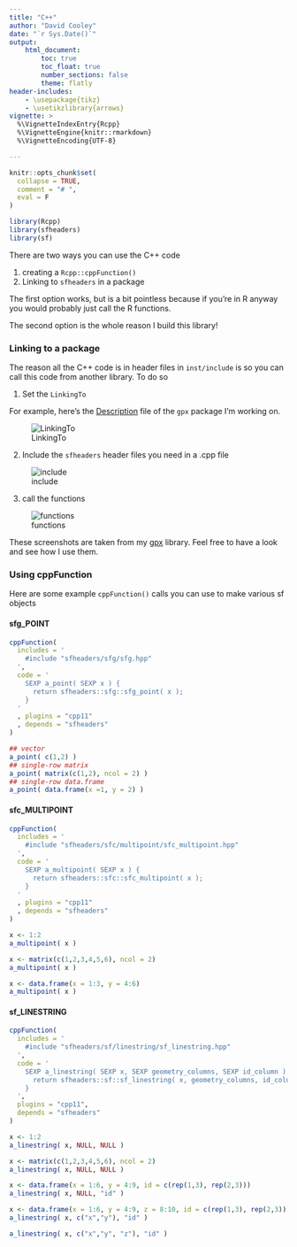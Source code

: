```yaml
---
title: "C++"
author: "David Cooley"
date: "`r Sys.Date()`"
output: 
    html_document:
        toc: true
        toc_float: true
        number_sections: false
        theme: flatly
header-includes: 
    - \usepackage{tikz}
    - \usetikzlibrary{arrows}
vignette: >
  %\VignetteIndexEntry{Rcpp}
  %\VignetteEngine{knitr::rmarkdown}
  %\VignetteEncoding{UTF-8}

---
```


```r
knitr::opts_chunk$set(
  collapse = TRUE,
  comment = "# ",
  eval = F
)
```

```r
library(Rcpp)
library(sfheaders)
library(sf)
```

There are two ways you can use the C++ code

1. creating a `Rcpp::cppFunction()` 
2. Linking to `sfheaders` in a package

The first option works, but is a bit pointless because if you're in R anyway you would probably just call the R functions. 

The second option is the whole reason I build this library!


### Linking to a package

The reason all the C++ code is in header files in `inst/include` is so you can call this code from another library. To do so

1. Set the `LinkingTo` 

For example, here's the [Description](https://github.com/dcooley/gpx/blob/master/DESCRIPTION) file of the `gpx` package I'm working on.


![LinkingTo](./images/gpx_description.png)


2. Include the `sfheaders` header files you need in a .cpp file

![include](./images/gpx_include.png)


3. call the functions

![functions](./images/gpx_functions.png)


These screenshots are taken from my [gpx](https://github.com/dcooley/gpx/blob/master/inst/include/gpx/track/track.hpp) library. Feel free to have a look and see how I use them. 


### Using cppFunction

Here are some example `cppFunction()` calls you can use to make various sf objects

#### sfg_POINT

```r

cppFunction(
  includes = '
    #include "sfheaders/sfg/sfg.hpp"
  ',
  code = '
    SEXP a_point( SEXP x ) {
      return sfheaders::sfg::sfg_point( x );
    }
  '
  , plugins = "cpp11"
  , depends = "sfheaders"
)

## vector
a_point( c(1,2) )
## single-row matrix
a_point( matrix(c(1,2), ncol = 2) )
## single-row data.frame
a_point( data.frame(x =1, y = 2) )
```


#### sfc_MULTIPOINT

```r

cppFunction(
  includes = '
    #include "sfheaders/sfc/multipoint/sfc_multipoint.hpp"
  ',
  code = '
    SEXP a_multipoint( SEXP x ) {
      return sfheaders::sfc::sfc_multipoint( x );
    }
  '
  , plugins = "cpp11"
  , depends = "sfheaders"
)

x <- 1:2
a_multipoint( x )

x <- matrix(c(1,2,3,4,5,6), ncol = 2)
a_multipoint( x )

x <- data.frame(x = 1:3, y = 4:6)
a_multipoint( x )
```

#### sf_LINESTRING

```r

cppFunction(
  includes = '
    #include "sfheaders/sf/linestring/sf_linestring.hpp"
  ',
  code = '
    SEXP a_linestring( SEXP x, SEXP geometry_columns, SEXP id_column ) {
      return sfheaders::sf::sf_linestring( x, geometry_columns, id_column );
    }
  ',
  plugins = "cpp11",
  depends = "sfheaders"
)

x <- 1:2
a_linestring( x, NULL, NULL )

x <- matrix(c(1,2,3,4,5,6), ncol = 2)
a_linestring( x, NULL, NULL )

x <- data.frame(x = 1:6, y = 4:9, id = c(rep(1,3), rep(2,3)))
a_linestring( x, NULL, "id" )

x <- data.frame(x = 1:6, y = 4:9, z = 8:10, id = c(rep(1,3), rep(2,3)))
a_linestring( x, c("x","y"), "id" )

a_linestring( x, c("x","y", "z"), "id" )

```



